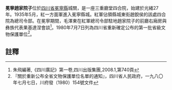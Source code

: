 {{msg:四川省文物保護單位
|名稱 = 長征時毛主席接見彝族代表處
|編號 = 18
|圖片 = 
|級別 = S1
|分類 = 
|時代 = 1935年
|地点 = [[四川省|四川省]][[冕寧縣|冕寧縣]]城關
|坐標 =
|登錄 = 1980年7月7日
}}
'''冕寧趙家院子'''位於[[四川省|四川省]][[冕寧縣|冕寧縣]]城關，是一座三重廳堂四合院，始建於光緒27年。1935年5月，紅一方面軍進入冕寧縣城。紅軍佔領縣城東街趙銳侯的該處四合院為總司令部。在冕寧期間，毛澤東在紅軍總司令部駐地趙家院子的前廳右廂房與彝族代表果基達涅會談<ref>朱飛編著,《四川廣記》第一卷,四川出版集團,2008.1,第740頁</ref>。1980年7月7日列為四川省重新確定公布的第一批省級文物保護單位<ref>『關於重新公布全省文物保護單位名單的通知』，四川省人民政府，一九八〇年七月七日，川府發（1980）154號文件</ref>。

==註釋==
{{reflist}}
{{文物保護單位小作品}}
{{涼山彝族自治州境內的四川省文物保護單位}}